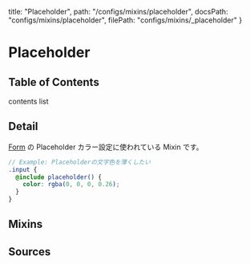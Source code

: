  title: "Placeholder",
  path: "/configs/mixins/placeholder",
  docsPath: "configs/mixins/placeholder",
  filePath: "configs/mixins/_placeholder"
}


# Placeholder

## Table of Contents

contents list

## Detail

[Form](/styles/elements/form) の Placeholder カラー設定に使われている Mixin です。

```scss
// Example: Placeholderの文字色を薄くしたい
.input {
  @include placeholder() {
    color: rgba(0, 0, 0, 0.26);
  }
}
```

## Mixins

<PreviewMixins filePath={meta.filePath} />

## Sources

<PreviewSources
  title={meta.title}
  docsPath={meta.docsPath}
  scssPath={meta.filePath}
/>
